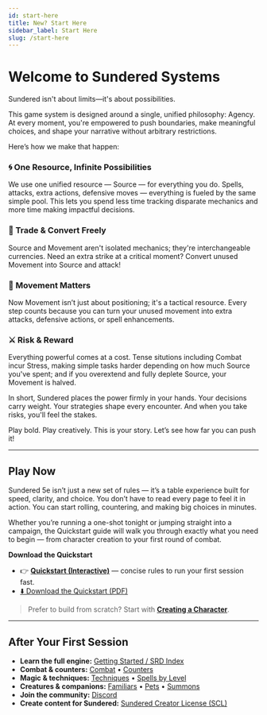 ```yaml
---
id: start-here
title: New? Start Here
sidebar_label: Start Here
slug: /start-here
---
```


# Welcome to Sundered Systems

Sundered isn't about limits—it's about possibilities.

This game system is designed around a single, unified philosophy: Agency. At every moment, you're empowered to push boundaries, make meaningful choices, and shape your narrative without arbitrary restrictions.

Here’s how we make that happen:

### 🌀 One Resource, Infinite Possibilities
We use one unified resource — Source — for everything you do. Spells, attacks, extra actions, defensive moves — everything is fueled by the same simple pool. This lets you spend less time tracking disparate mechanics and more time making impactful decisions.

### 🔄 Trade & Convert Freely
Source and Movement aren't isolated mechanics; they're interchangeable currencies. Need an extra strike at a critical moment? Convert unused Movement into Source and attack!

### 🧭 Movement Matters
Now Movement isn’t just about positioning; it's a tactical resource. Every step counts because you can turn your unused movement into extra attacks, defensive actions, or spell enhancements.

### ⚔️ Risk & Reward
Everything powerful comes at a cost. Tense situtions including Combat incur Stress, making simple tasks harder depending on how much Source you've spent; and if you overextend and fully deplete Source, your Movement is halved.

In short, Sundered places the power firmly in your hands. Your decisions carry weight. Your strategies shape every encounter. And when you take risks, you'll feel the stakes.

Play bold. Play creatively. This is your story. Let’s see how far you can push it!

---

## Play Now

Sundered 5e isn’t just a new set of rules — it’s a table experience built for speed, clarity, and choice.
You don’t have to read every page to feel it in action. You can start rolling, countering, and making big choices in minutes.

Whether you’re running a one-shot tonight or jumping straight into a campaign, the Quickstart guide will walk you through exactly what you need to begin — from character creation to your first round of combat.

**Download the Quickstart**  
- 👉 **[Quickstart (Interactive)](./quickstart-interactive)** — concise rules to run your first session fast.  
- <a className="sw-button--primary button--lg" href="/img/quickstartdownload.pdf">
  ⬇️ Download the Quickstart (PDF)
  </a>

> Prefer to build from scratch? Start with **[Creating a Character](/docs/creating-a-character)**.

---

## After Your First Session

- **Learn the full engine:** [Getting Started / SRD Index](/creating-a-character)  
- **Combat & counters:** [Combat](/combat) • [Counters](/counters)  
- **Magic & techniques:** [Techniques](/techniques) • [Spells by Level](/level-1-spells)  
- **Creatures & companions:** [Familiars](/familiars) • [Pets](/pets) • [Summons](/summoned-creatures)  
- **Join the community:** [Discord](https://discord.com/invite/ywhsncnf2S)
- **Create content for Sundered:** [Sundered Creator License (SCL)](/SCL)
